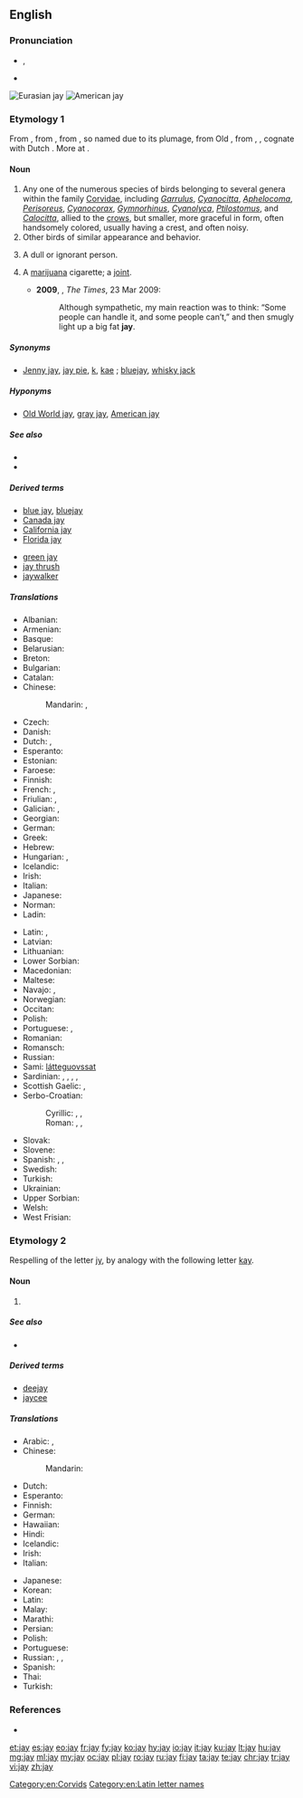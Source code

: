 {{also|Jay|jaý}}
==English==

===Pronunciation===
* {{enPR|jā}}, {{IPA|/dʒeɪ/|lang=en}}
* {{rhymes|eɪ|lang=en}}

[[File:Garrulus glandarius 1 Luc Viatour.jpg|thumb|Eurasian jay]]
[[File:Cyanocitta cristata FWS.jpg|thumb|American jay]]

===Etymology 1===
From {{etyl|enm|en}} {{term|jay|lang=enm}}, from {{etyl|fro|en}} {{term|jai|lang=fro}} {{gloss|"jay"; Modern French {{term|geai|lang=fr}}}}, from {{etyl|fro|en}} {{term|jai||gay, merry|lang=fro}}, so named due to its plumage, from Old {{etyl|frk|en}} {{m|frk|*gahi|*gāhi|quick, impetuous}}, from {{etyl|gem-pro|en}} {{m|gem-pro|*ganhuz}}, {{m|gem-pro|*ganhwaz||sudden}}, cognate with Dutch {{term|gaai||jay|lang=nl}}. More at {{l|en|gay}}.

====Noun====
{{en-noun}}

# Any one of the numerous species of birds belonging to several genera within the family [[Corvidae]], including ''[[Garrulus]]'', ''[[Cyanocitta]]'', ''[[Aphelocoma]]'', ''[[Perisoreus]]'', ''[[Cyanocorax]]'', ''[[Gymnorhinus]]'', ''[[Cyanolyca]]'', ''[[Ptilostomus]]'', and ''[[Calocitta]]'', allied to the [[crow]]s, but smaller, more graceful in form, often handsomely colored, usually having a crest, and often noisy.
# Other birds of similar appearance and behavior.
# {{context|archaic|lang=en}} A dull or ignorant person. {{non-gloss definition|It survives today in the term [[jaywalking]].}}
# {{context|slang|lang=en}} A [[marijuana]] cigarette; a [[joint]].
#* '''2009''', {{w|Caitlin Moran}}, ''The Times'', 23 Mar 2009:
#*: Although sympathetic, my main reaction was to think: “Some people can handle it, and some people can’t,” and then smugly light up a big fat '''jay'''.

=====Synonyms=====
* {{sense|bird}} [[Jenny jay]], [[jay pie]], [[k]], [[kae]] {{qualifier|UK}}; [[bluejay]], [[whisky jack]] {{qualifier|US}}

=====Hyponyms=====
* {{sense|bird}} [[Old World jay]], [[gray jay]], [[American jay]]

=====See also=====
* {{projectlink|wikipedia|Jay}}
* {{specieslite|Corvidae}}

=====Derived terms=====
{{rel-top|terms derived from ''jay (bird)''}}
* [[blue jay]], [[bluejay]]
* [[Canada jay]]
* [[California jay]]
* [[Florida jay]]
{{rel-mid}}
* [[green jay]]
* [[jay thrush]]<!--(Zoölogy): any one several species of Asiatic singing birds, of the genera ''[[Garrulax]]'', ''[[Grammatoptila]]'', and related genera of the family [[Crateropodidae]]; as; the [[white-throated jay thrush]] (''[[Grammatoptila albogularis]]''), of India.-->
* [[jaywalker]]<!--whence "jaywalk" and "jaywalking"; do not list these words here-->
{{rel-bottom}}

=====Translations=====
{{trans-top|bird}}
* Albanian: {{t|sq|grifsha}}
* Armenian: {{t|hy|ճայ}}
* Basque: {{t|eu|eskinoso}}
* Belarusian: {{t|be|сойка|f}}
* Breton: {{t+|br|kegin}}
* Bulgarian: {{t|bg|сойка|f}}
* Catalan: {{t|ca|gaig}}
* Chinese:
*: Mandarin: {{t|cmn|松鴉}}, {{t+|cmn|松鸦|tr=sōngyā}}
* Czech: {{t+|cs|sojka|f}}
* Danish: {{t|da|skovskade}} {{qualifier|Eurasian jay}}
* Dutch: {{t+|nl|gaai|m}}, {{t+|nl|Vlaamse gaai|m}}
* Esperanto: {{t|eo|garolo}}
* Estonian: {{t+|et|pasknäär}}
* Faroese: {{t|fo|gnelliskjóra}}
* Finnish: {{t+|fi|närhi}}
* French: {{t+|fr|geai|m}}, {{t+|fr|geai des chênes|m}}
* Friulian: {{t|fur|gjaie}}, {{t|fur|badascule}}
* Galician: {{t+|gl|gaio}}, {{t|gl|pega marza}}
* Georgian: {{t|ka|ჩხიკვი|sc=Geor}}
* German: {{t+|de|Häher|m}}
* Greek: {{t+|el|κίσσα|f}}
* Hebrew: {{t|he|עורבני|m|tr='orbaní}}
* Hungarian: {{t+|hu|szajkó}}, {{t+|hu|mátyásmadár}}
* Icelandic: {{t+|is|skrækskaði}}
* Irish: {{t|ga|scréachóg}}
* Italian: {{t+|it|ghiandaia|f}}
* Japanese: {{t|ja|カケス|tr=kakesu}}
* Norman: {{t|nrf|geai|m}}
* Ladin: {{t|lld|gacia}}
{{trans-mid}}
* Latin: {{t|la|gaius}}, {{t|la|garrulus|m}}
* Latvian: {{t|lv|sīlis}}
* Lithuanian: {{t+|lt|kėkštas}}
* Lower Sorbian: {{t|dsb|kabeja}}
* Macedonian: {{t|mk|сојка|f}}
* Maltese: {{t|mt|sultan iċ-ċawl}}
* Navajo: {{t|nv|tʼádootłʼizhii}}, {{t|nv|joogii}}
* Norwegian: {{t|no|nøtteskrike}} {{qualifier|Eurasian jay}}
* Occitan: {{t+|oc|gag}}
* Polish: {{t+|pl|sójka|f}}
* Portuguese: {{t+|pt|gralha|f}}, {{t+|pt|gaio|m}}
* Romanian: {{t|ro|gaiță|f}}
* Romansch: {{t|rm|sgragia|f}}
* Russian: {{t+|ru|со́йка|f}}
* Sami: [[látteguovssat]]
* Sardinian: {{t|sc|piga}}, {{t|sc|pica}}, {{t|sc|marabiga}}, {{t|sc|mariabiga}}, {{t|sc|melapica}}
* Scottish Gaelic: {{t|gd|sgreuchag|f}}, {{t|gd|sgreuchan-coille|m}}
* Serbo-Croatian:
*: Cyrillic: {{t|sh|креjа|f|sc=Cyrl}}, {{t|sh|шојка|f|sc=Cyrl}}, {{t|sh|сoјка|f|sc=Cyrl}}
*: Roman: {{t|sh|kreja|f}}, {{t+|sh|šojka|f}}, {{t|sh|sojka|f}}
* Slovak: {{t|sk|sojka|f}}
* Slovene: {{t+|sl|šoja|f}}
* Spanish: {{t|es|arrendajo|m}}, {{t+|es|urraca|f}}, {{t+|es|grajilla|f}}
* Swedish: {{t+|sv|nötskrika}} {{qualifier|Eurasian jay}}
* Turkish: {{t+|tr|alakarga}}
* Ukrainian: {{t|uk|сойка|f}}
* Upper Sorbian: {{t|hsb|škrěkawa}}
* Welsh: {{t|cy|sgrech y coed}}
* West Frisian: {{t|fy|houtekster}}
{{trans-bottom}}

===Etymology 2===
Respelling of the letter [[jy#English|jy]], by analogy with the following letter [[kay#English|kay]].

====Noun====
{{en-noun}}

# {{Latn-def|en|name|J|j}}

=====See also=====
* {{list:Latin script letter names/en}}

=====Derived terms=====
* [[deejay]]
* [[jaycee]]

=====Translations=====
{{trans-top|name of the letter J, j}}
* Arabic: {{t|ar|جَاي|m|tr=jay}}, {{t|ar|جَاي|m}}
* Chinese:
*: Mandarin: {{qualifier|English letter names are called as in English, no other standard Mandarin name exists}}
* Dutch: {{t+|nl|jee|f}}
* Esperanto: {{t+|eo|jo}}
* Finnish: {{t+|fi|jii}}
* German: {{t|de|Jot|m}}
* Hawaiian: {{t|haw|iota}}
* Hindi: {{t|hi|जे|tr=jē}}
* Icelandic: {{t|is|joð|tr=yoth}}
* Irish: {{t|ga|jé}}
* Italian: {{t|it|i lunga|f}}
{{trans-mid}}
* Japanese: {{t|ja|ジェイ|tr=jei}}
* Korean: {{t|ko|제이|tr=jei}}
* Latin: {{t+|la|ī}}
* Malay: {{t|ms|je}}
* Marathi: {{t|mr|जे|tr=je}}
* Persian: {{t+|fa|جیْ|tr=jey}}
* Polish: {{t+|pl|jot|n}}
* Portuguese: {{t+|pt|jota|m}}
* Russian: {{t|ru|джей|n}} {{qualifier|English}}, {{t+|ru|йот|m}}, {{t|ru|жи|n}}
* Spanish: {{t+|es|jota|f}}
* Thai: {{t+|th|เจ|sc=Thai}}
* Turkish: {{t+|tr|je}}
{{trans-bottom}}

===References===
* {{R:Webster 1913}}

[[Category:en:Corvids]]
[[Category:en:Latin letter names]]

[[et:jay]]
[[es:jay]]
[[eo:jay]]
[[fr:jay]]
[[fy:jay]]
[[ko:jay]]
[[hy:jay]]
[[io:jay]]
[[it:jay]]
[[ku:jay]]
[[lt:jay]]
[[hu:jay]]
[[mg:jay]]
[[ml:jay]]
[[my:jay]]
[[oc:jay]]
[[pl:jay]]
[[ro:jay]]
[[ru:jay]]
[[fi:jay]]
[[ta:jay]]
[[te:jay]]
[[chr:jay]]
[[tr:jay]]
[[vi:jay]]
[[zh:jay]]
